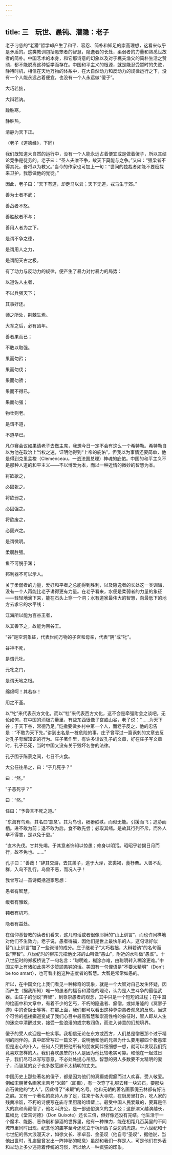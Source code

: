 ```yaml
---
---
---
```

title: 三　玩世、愚钝、潜隐：老子
---




老子刁慈的“老猾”哲学却产生了和平、容忍、简朴和知足的崇高理想，这看来似乎是矛盾的。这类教训包括愚笨者的智慧，隐逸者的长处，柔弱者的力量和熟悉世故者的简朴。中国艺术的本身，和它那诗意的幻象以及对于樵夫渔父的简朴生活之赞颂，都不能脱离这种哲学而存在。中国和平主义的根源，就是能忍受暂时的失败，静待时机，相信在天地万物的体系中，在大自然动力和反动力的规律运行之下，没有一个人能永远占着便宜，也没有一个人永远做“傻子”。

大巧若拙，

大辩若讷。

躁胜寒，

静胜热。

清静为天下正。

（老子《道德经》，下同）

我们既知道大自然的运行中，没有一个人能永远占着便宜或是做着傻子，所以其结论竞争是徒劳的。老子曰：“圣人夫唯不争，故天下莫能与之争。”又曰：“强梁者不得其死，吾将以为教父。”当今的作家也可加上一句：“世间的独裁者如能不要密探来卫护，我愿做他的党徒。”

因此，老子曰：“天下有道，却走马以粪；天下无道，戎马生于郊。”

善为士者不武；

善战者不怒。

善胜敌者不与；

善用人者为之下。

是谓不争之德，

是谓用人之力，

是谓配天古之极。

有了动力与反动力的规律，便产生了暴力对付暴力的局势：

以道佐人主者，

不以兵强天下；

其事好还。

师之所处，荆棘生焉。

大军之后，必有凶年。

善者果而已；

不敢以取强。

果而勿矜；

果而勿伐；

果而勿骄；

果而不得已。

果而勿强；

物壮则老。

是谓不道，

不道早已。

凡尔赛会议如果请老子去做主席，我想今日一定不会有这么一个希特勒。希特勒自以为他在政治上当权之速，证明他得到“上帝的庇佑”。但我以为事情还要简单，他是得到克里孟梭（Clemenceau，一战法国总理）神魂的庇佑。中国的和平主义不是那种人道的和平主义——不以博爱为本，而以一种近情的微妙的智慧为本。

将欲歙之，

必固张之。

将欲弱之，

必固强之。

将欲废之，

必固兴之。

是谓微明。

柔弱胜强。

鱼不可脱于渊；

邦利器不可以示人。

关于柔弱者的力量，爱好和平者之总能得到胜利，以及隐逸者的长处这一类训诲，没有一个人再能比老子讲得更有力量。在老子看来，水便是柔弱者的力量的象征——轻轻地滴下来，能在石头上穿一个洞；水有道家最伟大的智慧，向最低下的地方去求它的水平线：

江海所以能为百谷王者，

以其善下之，故能为百谷王。

“谷”是空洞象征，代表世间万物的子宫和母亲，代表“阴”或“牝”。

谷神不死，

是谓元牝。

元牝之门，

是谓天地之根。

绵绵呵！其若存！

用之不堇。

以“牝”来代表东方文化，而以“牡”来代表西方文化，这不会是牵强附会之谈吧。无论如何，在中国的消极力量里，有些东西很像子宫或山谷，老子说：“……为天下谷；于天下谷，常德乃足。”恺撒要做乡村中第一个人，而老子反之，他的忠告是：“不敢为天下先。”讲到出名是一桩危险的事，庄子曾写过一篇讽刺的文章去反对孔子夸耀知识的行为。庄子著作里，有许多诽议孔子的文章，好在庄子写文章时，孔子已死，当时中国又没有关于毁坏名誉的法律。

孔子围于陈蔡之间，七日不火食。

大公任往吊之，曰：“子几死乎？”

曰：“然。”

“子恶死乎？”

曰：“然。”

任曰：“予尝言不死之道。”

“东海有鸟焉，其名曰‘意怠’。其为鸟也，翂翂翐翐，而似无能。引援而飞；追胁而栖。进不敢为前；退不敢为后。食不敢先尝；必取其绪。是故其行列不斥，而外人卒不得害，是以免于患。”

“直木先伐。甘井先竭。于其意者饰知以惊愚；修身以明污。昭昭乎若揭日月而行，故不免也。……”

孔子曰：“善哉！”辞其交游，去其弟子，逃于大泽，衣裘褐，食杼栗。入兽不乱群，入鸟不乱行。鸟兽不恶，而况人乎！

我曾写过一首诗概括道家思想：

愚者有智慧，

缓者有雅致，

钝者有机巧，

隐者有益处。

在信仰基督教的读者们看来，这几句话或者很像耶稣的“山上训言”，而也许同样地对他们不生效力。老子说，愚者得福，因他们是世上最快乐的人，这句话好似替“山上训言”加了一些诙谐的成分。庄子继老子“大巧若拙，大辩若讷”的名句而说“弃智”。八世纪时的柳宗元把他比邻的山叫做“愚山”，附近的水叫做“愚溪”。十八世纪时的郑板桥说了一句名言：“聪明难，糊涂亦难，由聪明转入糊涂更难。”中国文学上有诸如此类不少赞颂愚钝的话。美国有一句俚语是“不要太精明”（Don't be too smart），也可看出抱这种态度者的智慧。大智是常常如愚的。

所以，在中国文化上我们看见一种稀奇的现象，就是一个大智对自己发生怀疑，因而产生（据我所知）唯一的愚者的福音和潜隐的理论，认为是人生斗争的最佳武器。由庄子的创说“弃智”，到尊崇愚者的观念，其中只是一个短短的过程；在中国的绘画中和文章中，有着不少的乞丐，不朽的隐逸者、癫僧，或如屠隆的《冥寥子游》中的奇隐士等等，在那上面，我们都可以看出这种尊崇愚者观念的反映。当这个可怜的褴褛癫道变成了我们心目中最高智慧和崇高性格的象征时，智人即从人生的迷恋中清醒过来，接受一些浪漫的或宗教润色，而进入诗意的幻想境界。

傻子的受人欢迎是一桩实事。我相信无论在东方或西方，人们总是憎恶那个过于精明的同伴的。袁中郎曾写过一篇文字，说明他和他的兄弟为什么要用那四个极愚笨但是忠心的仆人。任何人只要把他所有的朋友同伴细细想一想，就可以发现我们究竟喜欢怎样的人。我们喜欢愚笨的仆人是因为他比较老实可靠。和他在一起过日子，我们尽可以写写意意，不必处处提心吊胆。智慧的男人多数要不太精明的妻子，而智慧的女子也多数愿嫁不太精明的丈夫。

中国历史上那些著名的傻子，都是因为他们的真癫或假癫而讨人欢喜，受人敬爱。例如宋朝著名画家米芾号“米颠”（即癫），有一次穿了礼服去拜一块岩石，要那块岩石做他的“丈人”，因此得了“米颠”的名号。他和元朝的著名画家倪云林都有好洁之癖。又有一个著名的疯诗人赤了足，往来于各大寺院，在厨房里打杂，吃人家的残羹冷饭，不朽的诗便写在庙寺里厨房的墙壁上。最受中国人民爱戴的，要算是伟大的疯和尚颠僧了，他名叫济公，是一部通俗演义的主人公；这部演义越演越长，篇幅比《堂吉诃德》（Don Quixote）还长三倍，但好像还没有完结。他生活于一个魔术、能医、恶作剧和醉酒的世界里，他有一种神力，能在相距几百英里的不同城市里同时出现，纪念他的庙宇至今还屹立于杭州西子湖边的虎跑。十六世纪和十七世纪的伟大浪漫天才，如徐文长、李卓吾、金圣叹（他自号“圣叹”，据他说，当他出世时，孔庙里曾发出一阵神秘的叹息）虽然和我们一样是人，可是他们在外表和举动上多少违背着传统的习惯，所以给人一种疯狂的印象。